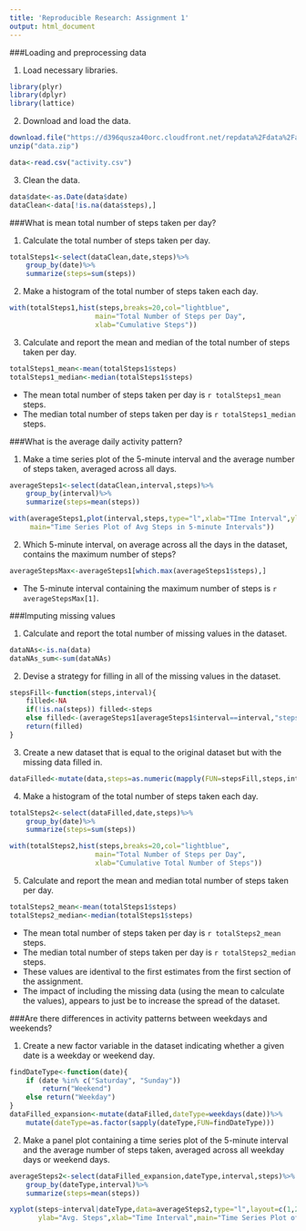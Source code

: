 ```yaml
---
title: 'Reproducible Research: Assignment 1'
output: html_document
---
```


###Loading and preprocessing data

1. Load necessary libraries.
```r
library(plyr)
library(dplyr)
library(lattice)
```

2. Download and load the data.
```r
download.file("https://d396qusza40orc.cloudfront.net/repdata%2Fdata%2Factivity.zip","data.zip")
unzip("data.zip")

data<-read.csv("activity.csv")
```

3. Clean the data.
```r
data$date<-as.Date(data$date)
dataClean<-data[!is.na(data$steps),]
```


###What is mean total number of steps taken per day?

1. Calculate the total number of steps taken per day.
```r
totalSteps1<-select(dataClean,date,steps)%>%
    group_by(date)%>%
    summarize(steps=sum(steps))
```

2. Make a histogram of the total number of steps taken each day.
```r
with(totalSteps1,hist(steps,breaks=20,col="lightblue",
                     main="Total Number of Steps per Day", 
                     xlab="Cumulative Steps"))
```

3. Calculate and report the mean and median of the total number of steps taken per day.
```r
totalSteps1_mean<-mean(totalSteps1$steps)
totalSteps1_median<-median(totalSteps1$steps)
```

- The mean total number of steps taken per day is `r totalSteps1_mean` steps.
- The median total number of steps taken per day is `r totalSteps1_median` steps.


###What is the average daily activity pattern?

1. Make a time series plot of the 5-minute interval and the average number of steps taken, averaged across all days.
```r
averageSteps1<-select(dataClean,interval,steps)%>%
    group_by(interval)%>%
    summarize(steps=mean(steps))

with(averageSteps1,plot(interval,steps,type="l",xlab="TIme Interval",ylab="Avg. Steps",
     main="Time Series Plot of Avg Steps in 5-minute Intervals"))
```

2. Which 5-minute interval, on average across all the days in the dataset, contains the maximum number of steps?
```r
averageStepsMax<-averageSteps1[which.max(averageSteps1$steps),]
```

- The 5-minute interval containing the maximum number of steps is `r averageStepsMax[1]`.


###Imputing missing values

1. Calculate and report the total number of missing values in the dataset.
```r
dataNAs<-is.na(data)
dataNAs_sum<-sum(dataNAs)
```

2. Devise a strategy for filling in all of the missing values in the dataset.
```r
stepsFill<-function(steps,interval){
    filled<-NA
    if(!is.na(steps)) filled<-steps
    else filled<-(averageSteps1[averageSteps1$interval==interval,"steps"])
    return(filled)
}
```

3. Create a new dataset that is equal to the original dataset but with the missing data filled in.
```r
dataFilled<-mutate(data,steps=as.numeric(mapply(FUN=stepsFill,steps,interval)))
```

4. Make a histogram of the total number of steps taken each day.
```r
totalSteps2<-select(dataFilled,date,steps)%>%
    group_by(date)%>%
    summarize(steps=sum(steps))

with(totalSteps2,hist(steps,breaks=20,col="lightblue",
                     main="Total Number of Steps per Day", 
                     xlab="Cumulative Total Number of Steps"))
```

5. Calculate and report the mean and median total number of steps taken per day.
```r
totalSteps2_mean<-mean(totalSteps1$steps)
totalSteps2_median<-median(totalSteps1$steps)
```

- The mean total number of steps taken per day is `r totalSteps2_mean` steps.
- The median total number of steps taken per day is `r totalSteps2_median` steps.
- These values are identival to the first estimates from the first section of the assignment.
- The impact of including the missing data (using the mean to calculate the values), appears to just be to increase the spread of the dataset.


###Are there differences in activity patterns between weekdays and weekends?

1. Create a new factor variable in the dataset indicating whether a given date is a weekday or weekend day.
```r
findDateType<-function(date){
    if (date %in% c("Saturday", "Sunday"))
        return("Weekend")
    else return("Weekday")
}
dataFilled_expansion<-mutate(dataFilled,dateType=weekdays(date))%>%
    mutate(dateType=as.factor(sapply(dateType,FUN=findDateType)))
```

2. Make a panel plot containing a time series plot of the 5-minute interval and the average number of steps taken, averaged across all weekday days or weekend days.
```r
averageSteps2<-select(dataFilled_expansion,dateType,interval,steps)%>%
    group_by(dateType,interval)%>%
    summarize(steps=mean(steps))

xyplot(steps~interval|dateType,data=averageSteps2,type="l",layout=c(1,2),
       ylab="Avg. Steps",xlab="Time Interval",main="Time Series Plot of Avg Steps in 5-minute Intervals")
```